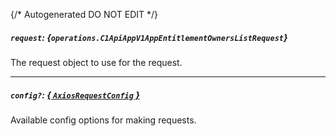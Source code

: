 {/* Autogenerated DO NOT EDIT  */}

##### `request`: *{`operations.C1ApiAppV1AppEntitlementOwnersListRequest`}*
The request object to use for the request.
<Collapsible openLabel={Labels.showProperties} closeLabel={Labels.hideProperties}>
    <C1ApiAppV1AppEntitlementOwnersListRequest/>
</Collapsible>

---
##### `config?`: [*{ `AxiosRequestConfig` }*](https://axios-http.com/docs/req_config)
Available config options for making requests.


